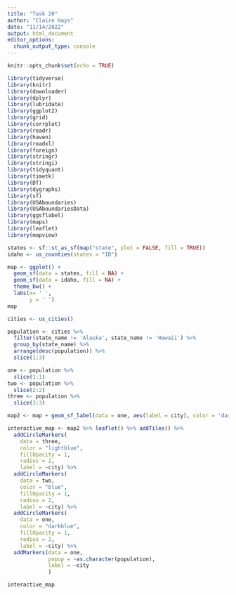 ```yaml
---
title: "Task 20"
author: "Claire Hays"
date: "11/14/2022"
output: html_document
editor_options: 
  chunk_output_type: console
---
```


```r
knitr::opts_chunk$set(echo = TRUE)
```

```r
library(tidyverse)
library(knitr)
library(downloader)
library(dplyr)
library(lubridate)
library(ggplot2)
library(grid)
library(corrplot)
library(readr) 
library(haven)
library(readxl)
library(foreign)
library(stringr)
library(stringi)
library(tidyquant)
library(timetk)
library(DT)
library(dygraphs)
library(sf)
library(USAboundaries)
library(USAboundariesData)
library(ggsflabel)
library(maps)
library(leaflet)
library(mapview)
```

```r
states <- sf::st_as_sf(map("state", plot = FALSE, fill = TRUE))
idaho <- us_counties(states = "ID")

map <- ggplot() +
  geom_sf(data = states, fill = NA) +
  geom_sf(data = idaho, fill = NA) +
  theme_bw() +
  labs(x= ' ',
       y = ' ')
map
```

```r
cities <- us_cities()

population <- cities %>%
  filter(state_name != 'Alaska', state_name != 'Hawaii') %>%
  group_by(state_name) %>%
  arrange(desc(population)) %>%
  slice(1:3)

one <- population %>%
  slice(1:1)
two <- population %>%
  slice(2:2)
three <- population %>%
  slice(3:3) 
```

```r

map2 <- map + geom_sf_label(data = one, aes(label = city), color = 'darkblue', size = 2)

interactive_map <- map2 %>% leaflet() %>% addTiles() %>%
  addCircleMarkers(
    data = three,
    color = "lightblue",
    fillOpacity = 1,
    radius = 2,
    label = ~city) %>%  
  addCircleMarkers(
    data = two,
    color = "blue",
    fillOpacity = 1,
    radius = 2,
    label = ~city) %>% 
  addCircleMarkers(
    data = one,
    color = "darkblue",
    fillOpacity = 1,
    radius = 2,
    label = ~city) %>%
  addMarkers(data = one,
             popup = ~as.character(population),
             label = ~city
             )

interactive_map
```
